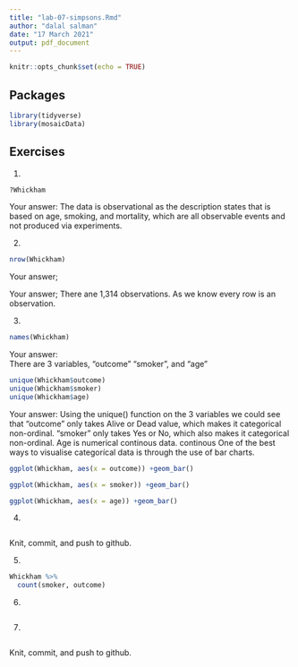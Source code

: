 ```yaml
---
title: "lab-07-simpsons.Rmd"
author: "dalal salman"
date: "17 March 2021"
output: pdf_document
---
```


```r
knitr::opts_chunk$set(echo = TRUE)
```

## Packages

```r
library(tidyverse) 
library(mosaicData)
```


## Exercises


1.  
```r
?Whickham
```
    
Your answer:
The data is observational as the description states that is based on age, smoking, and mortality, which are all observable events and not produced via experiments.

2.  
```r
nrow(Whickham)
```

Your answer;

Your answer; There ane 1,314 observations. As we know every row is an observation.

3.  

```r
names(Whickham)
```

Your answer:  
There are 3 variables, "outcome" "smoker", and "age"

```r
unique(Whickham$outcome)
unique(Whickham$smoker)
unique(Whickham$age)
```

Your answer: 
Using the unique() function on the 3 variables we could see that "outcome" only takes Alive or Dead value, which makes it categorical non-ordinal. "smoker" only takes Yes or No, which also makes it categorical non-ordinal. Age is numerical continous data.
continous One of the best ways to visualise categorícal data is through the use of bar charts.

```r
ggplot(Whickham, aes(x = outcome)) +geom_bar()
```


```r
ggplot(Whickham, aes(x = smoker)) +geom_bar()
```

```r
ggplot(Whickham, aes(x = age)) +geom_bar()
```


4. 

```r

```

Knit, commit, and push to github.

5. 

```r
Whickham %>%
  count(smoker, outcome)
```

6.

```r

```

7. 

```r

```

Knit, commit, and push to github.